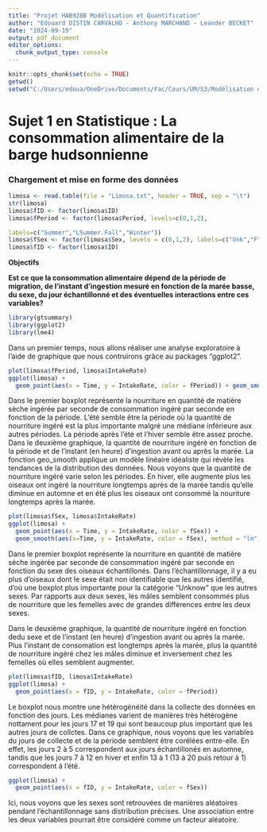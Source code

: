 ---
title: "Projet HAB928B Modélisation et Quantification"
author: "Edouard DISTIN CARVALHO - Anthony MARCHAND - Leander BECKET"
date: "2024-09-19"
output: pdf_document
editor_options: 
  chunk_output_type: console
---

```{r setup, include=FALSE}
knitr::opts_chunk$set(echo = TRUE)
getwd()
setwd("C:/Users/edoua/OneDrive/Documents/Fac/Cours/UM/S3/Modélisation et quantification/datasets/Projet Modélisation")
```

# Sujet 1 en Statistique : La consommation alimentaire de la barge hudsonnienne


### Chargement et mise en forme des données
```{r données}
limosa <- read.table(file = "Limosa.txt", header = TRUE, sep = "\t")
str(limosa)
limosa$fID <- factor(limosa$ID)
limosa$fPeriod <- factor(limosa$Period, levels=c(0,1,2),

labels=c("Summer","LSummer.Fall","Winter"))
limosa$fSex <- factor(limosa$Sex, levels = c(0,1,2), labels=c("Unk","F","M"))
limosa$fID <- factor(limosa$ID)
```

**Objectifs**

**Est ce que la consommation alimentaire dépend de la période de migration, de l’instant d’ingestion mesuré en fonction de la marée basse, du sexe, du jour échantillonné et des éventuelles interactions entre ces variables?** 


```{r library, include=FALSE }
library(gtsummary)
library(ggplot2)
library(lme4)
```

Dans un premier temps, nous allons réaliser une analyse exploratoire à l'aide de graphique que nous contruirons grâce au packages "ggplot2". 

```{r Graohique Nourriture en fonction de la période}
plot(limosa$fPeriod, limosa$IntakeRate)
ggplot(limosa) + 
  geom_point(aes(x = Time, y = IntakeRate, color = fPeriod)) + geom_smooth(aes(x = Time, y = IntakeRate, color = fPeriod), method = "lm")
```

Dans le premier boxplot représente la nourriture en quantité de matière sèche ingérée par seconde de consommation ingéré par seconde en fonction de la période. L'été semble être la période où la quantité de nourriture ingéré est la plus importante malgré une médiane inférieure aux autres périodes. La période après l'été et l'hiver semble être assez proche.  
Dans le deuxième graphique, la quantité de nourriture ingéré en fonction de la période et de l'instant (en heure) d'ingestion avant ou après la marée. La fonction geo_smooth applique un modèle linéaire idéaliste qui révèle les tendances de la distribution des données. Nous voyons que la quantité de nourriture ingéré varie selon les périodes. En hiver, elle augmente plus les oiseaux ont ingéré la nourriture longtemps après de la marée tandis qu'elle diminue en automne et en été plus les oiseaux ont consommé la nouriture longtemps après la marée. 


```{r Graohique Nourriture en fonction du sexe}
plot(limosa$fSex, limosa$IntakeRate)
ggplot(limosa) + 
  geom_point(aes(x = Time, y = IntakeRate, color = fSex)) + 
  geom_smooth(aes(x=Time, y = IntakeRate, color = fSex), method = "lm")
```

Dans le premier boxplot représente la nourriture en quantité de matière sèche ingérée par seconde de consommation ingéré par seconde en fonction du sexe des oiseaux échantillonés. Dans l'échantillonnage, il y a eu plus d'oiseaux dont le sexe était non identifiable que les autres identifié, d'où une boxplot plus importante pour la catégorie "Unknow" que les autres sexes. Par rapports aux deux sexes, les mâles semblent consommés plus de nourriture que les femelles avec de grandes différences entre les deux sexes.

Dans le deuxième graphique, la quantité de nourriture ingéré en fonction dedu sexe et de l'instant (en heure) d'ingestion avant ou après la marée. Plus l'instant de consomation est longtemps après la marée, plus la quantité de nourriture ingéré chez les mâles diminue et inversement chez les femelles où elles semblent augmenter. 

```{r Graohique Nourriture en fonction du jour de collecte et de la periode}
plot(limosa$fID, limosa$IntakeRate)
ggplot(limosa) + 
  geom_point(aes(x = fID, y = IntakeRate, color = fPeriod))
```
Le boxplot nous montre une hétérogénéité dans la collecte des données en fonction des jours. Les médianes varient de manières très hétérogène nottament pour les jours 17 et 19 qui sont beaucoup plus important que les autres jours de collctes. Dans ce graphique, nous voyons que les variables du jours de collecte et de la période semblent être corélées entre-elle. En effet, les jours 2 à 5 correspondent aux jours échantillonés en automne, tandis que les jours 7 à 12 en hiver et enfin 13 à 1 (13 à 20 puis retour à 1) correspondent à l'été. 

```{r Graohique Nourriture en fonction du jour de collecte et du sexe}
ggplot(limosa) + 
  geom_point(aes(x = fID, y = IntakeRate, color = fSex))
```
Ici, nous voyons que les sexes sont retrouvées de manières aléatoires pendant l'échantillonnage sans distribution précises. Une association entre les deux variables pourrait être considéré comme un facteur aléatoire. 
